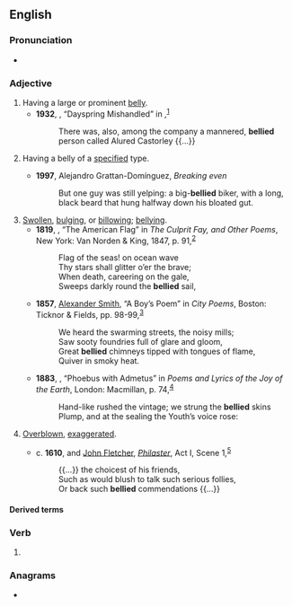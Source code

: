 ==English==

===Pronunciation===
* {{IPA|en|/ˈbɛlid/}}

===Adjective===
{{en-adj|-}}

# Having a large or prominent [[belly]].
#* '''1932''', {{w|Rudyard Kipling}}, “Dayspring Mishandled” in ''{{w|Limits and Renewals}}'',<sup>[http://gutenberg.net.au/ebooks06/0603781h.html]</sup>
#*: There was, also, among the company a mannered, '''bellied''' person called Alured Castorley {{...}}
# {{lb|en|in combination}} Having a belly of a [[specified]] type.
#* '''1997''', Alejandro Grattan-Domínguez, ''Breaking even''
#*: But one guy was still yelping: a big-'''bellied''' biker, with a long, black beard that hung halfway down his bloated gut.
# [[swell|Swollen]], [[bulge|bulging]], or [[billow]]ing; [[bellying]].
#* '''1819''', {{w|Joseph Rodman Drake}}, “The American Flag” in ''The Culprit Fay, and Other Poems'', New York: Van Norden & King, 1847, p. 91,<sup>[https://archive.org/details/culpritfayandot01drakgoog]</sup>
#*: Flag of the seas! on ocean wave
#*: Thy stars shall glitter o’er the brave;
#*: When death, careering on the gale,
#*: Sweeps darkly round the '''bellied''' sail,
#* '''1857''', [[w:Alexander Smith (poet)|Alexander Smith]], “A Boy’s Poem” in ''City Poems'', Boston: Ticknor & Fields, pp. 98-99,<sup>[https://archive.org/details/citypoems00smitgoog]</sup>
#*: We heard the swarming streets, the noisy mills;
#*: Saw sooty foundries full of glare and gloom,
#*: Great '''bellied''' chimneys tipped with tongues of flame,
#*: Quiver in smoky heat.
#* '''1883''', {{w|George Meredith}}, “Phoebus with Admetus” in ''Poems and Lyrics of the Joy of the Earth'', London: Macmillan, p. 74,<sup>[https://archive.org/details/poemslyricsofjoy00mererich]</sup>
#*: Hand-like rushed the vintage; we strung the '''bellied''' skins
#*: Plump, and at the sealing the Youth’s voice rose:
# {{lb|en|figuratively}} [[overblown|Overblown]], [[exaggerate]]d.
#* c. '''1610''', {{w|Francis Beaumont}} and [[w:John Fletcher (playwright)|John Fletcher]], ''[[w:Philaster (play)|Philaster]]'', Act I, Scene 1,<sup>[http://www.gutenberg.org/cache/epub/10850/pg10850-images.html]</sup>
#*: {{...}} the choicest of his friends,
#*: Such as would blush to talk such serious follies,
#*: Or back such '''bellied''' commendations {{...}}

====Derived terms====
{{der3
|en|bare-bellied Joe
|beer-bellied
|black-bellied plover
|black-bellied sandgrouse
|fire-bellied toad
|fish-bellied
|pot-bellied
|rufous-bellied kookaburra
|white-bellied nothura
|yellow-bellied
|yellow-bellied sapsucker
}}

===Verb===
{{head|en|verb form}}

# {{en-past of|belly}}

===Anagrams===
* {{anagrams|en|a=bdeeill|delible|libeled}}